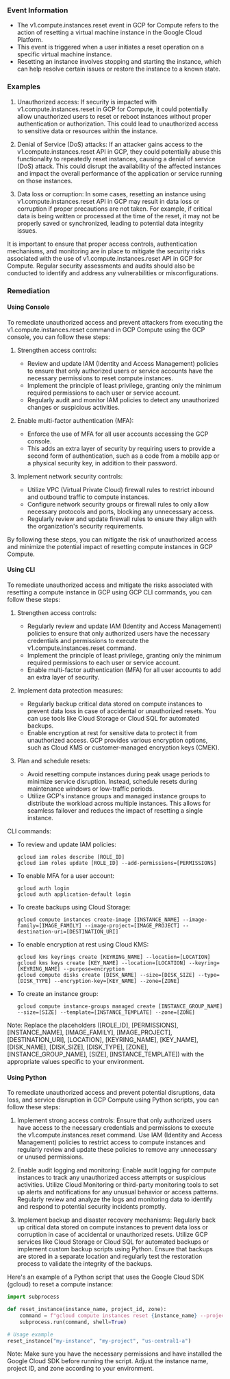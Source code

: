 
### Event Information

- The v1.compute.instances.reset event in GCP for Compute refers to the action of resetting a virtual machine instance in the Google Cloud Platform.
- This event is triggered when a user initiates a reset operation on a specific virtual machine instance.
- Resetting an instance involves stopping and starting the instance, which can help resolve certain issues or restore the instance to a known state.


### Examples

1. Unauthorized access: If security is impacted with v1.compute.instances.reset in GCP for Compute, it could potentially allow unauthorized users to reset or reboot instances without proper authentication or authorization. This could lead to unauthorized access to sensitive data or resources within the instance.

2. Denial of Service (DoS) attacks: If an attacker gains access to the v1.compute.instances.reset API in GCP, they could potentially abuse this functionality to repeatedly reset instances, causing a denial of service (DoS) attack. This could disrupt the availability of the affected instances and impact the overall performance of the application or service running on those instances.

3. Data loss or corruption: In some cases, resetting an instance using v1.compute.instances.reset API in GCP may result in data loss or corruption if proper precautions are not taken. For example, if critical data is being written or processed at the time of the reset, it may not be properly saved or synchronized, leading to potential data integrity issues.

It is important to ensure that proper access controls, authentication mechanisms, and monitoring are in place to mitigate the security risks associated with the use of v1.compute.instances.reset API in GCP for Compute. Regular security assessments and audits should also be conducted to identify and address any vulnerabilities or misconfigurations.

### Remediation

#### Using Console

To remediate unauthorized access and prevent attackers from executing the v1.compute.instances.reset command in GCP Compute using the GCP console, you can follow these steps:

1. Strengthen access controls:
   - Review and update IAM (Identity and Access Management) policies to ensure that only authorized users or service accounts have the necessary permissions to reset compute instances.
   - Implement the principle of least privilege, granting only the minimum required permissions to each user or service account.
   - Regularly audit and monitor IAM policies to detect any unauthorized changes or suspicious activities.

2. Enable multi-factor authentication (MFA):
   - Enforce the use of MFA for all user accounts accessing the GCP console.
   - This adds an extra layer of security by requiring users to provide a second form of authentication, such as a code from a mobile app or a physical security key, in addition to their password.

3. Implement network security controls:
   - Utilize VPC (Virtual Private Cloud) firewall rules to restrict inbound and outbound traffic to compute instances.
   - Configure network security groups or firewall rules to only allow necessary protocols and ports, blocking any unnecessary access.
   - Regularly review and update firewall rules to ensure they align with the organization's security requirements.

By following these steps, you can mitigate the risk of unauthorized access and minimize the potential impact of resetting compute instances in GCP Compute.

#### Using CLI

To remediate unauthorized access and mitigate the risks associated with resetting a compute instance in GCP using GCP CLI commands, you can follow these steps:

1. Strengthen access controls:
   - Regularly review and update IAM (Identity and Access Management) policies to ensure that only authorized users have the necessary credentials and permissions to execute the v1.compute.instances.reset command.
   - Implement the principle of least privilege, granting only the minimum required permissions to each user or service account.
   - Enable multi-factor authentication (MFA) for all user accounts to add an extra layer of security.

2. Implement data protection measures:
   - Regularly backup critical data stored on compute instances to prevent data loss in case of accidental or unauthorized resets. You can use tools like Cloud Storage or Cloud SQL for automated backups.
   - Enable encryption at rest for sensitive data to protect it from unauthorized access. GCP provides various encryption options, such as Cloud KMS or customer-managed encryption keys (CMEK).

3. Plan and schedule resets:
   - Avoid resetting compute instances during peak usage periods to minimize service disruption. Instead, schedule resets during maintenance windows or low-traffic periods.
   - Utilize GCP's instance groups and managed instance groups to distribute the workload across multiple instances. This allows for seamless failover and reduces the impact of resetting a single instance.

CLI commands:
- To review and update IAM policies:
  ```
  gcloud iam roles describe [ROLE_ID]
  gcloud iam roles update [ROLE_ID] --add-permissions=[PERMISSIONS]
  ```

- To enable MFA for a user account:
  ```
  gcloud auth login
  gcloud auth application-default login
  ```

- To create backups using Cloud Storage:
  ```
  gcloud compute instances create-image [INSTANCE_NAME] --image-family=[IMAGE_FAMILY] --image-project=[IMAGE_PROJECT] --destination-uri=[DESTINATION_URI]
  ```

- To enable encryption at rest using Cloud KMS:
  ```
  gcloud kms keyrings create [KEYRING_NAME] --location=[LOCATION]
  gcloud kms keys create [KEY_NAME] --location=[LOCATION] --keyring=[KEYRING_NAME] --purpose=encryption
  gcloud compute disks create [DISK_NAME] --size=[DISK_SIZE] --type=[DISK_TYPE] --encryption-key=[KEY_NAME] --zone=[ZONE]
  ```

- To create an instance group:
  ```
  gcloud compute instance-groups managed create [INSTANCE_GROUP_NAME] --size=[SIZE] --template=[INSTANCE_TEMPLATE] --zone=[ZONE]
  ```

Note: Replace the placeholders ([ROLE_ID], [PERMISSIONS], [INSTANCE_NAME], [IMAGE_FAMILY], [IMAGE_PROJECT], [DESTINATION_URI], [LOCATION], [KEYRING_NAME], [KEY_NAME], [DISK_NAME], [DISK_SIZE], [DISK_TYPE], [ZONE], [INSTANCE_GROUP_NAME], [SIZE], [INSTANCE_TEMPLATE]) with the appropriate values specific to your environment.

#### Using Python

To remediate unauthorized access and prevent potential disruptions, data loss, and service disruption in GCP Compute using Python scripts, you can follow these steps:

1. Implement strong access controls: Ensure that only authorized users have access to the necessary credentials and permissions to execute the v1.compute.instances.reset command. Use IAM (Identity and Access Management) policies to restrict access to compute instances and regularly review and update these policies to remove any unnecessary or unused permissions.

2. Enable audit logging and monitoring: Enable audit logging for compute instances to track any unauthorized access attempts or suspicious activities. Utilize Cloud Monitoring or third-party monitoring tools to set up alerts and notifications for any unusual behavior or access patterns. Regularly review and analyze the logs and monitoring data to identify and respond to potential security incidents promptly.

3. Implement backup and disaster recovery mechanisms: Regularly back up critical data stored on compute instances to prevent data loss or corruption in case of accidental or unauthorized resets. Utilize GCP services like Cloud Storage or Cloud SQL for automated backups or implement custom backup scripts using Python. Ensure that backups are stored in a separate location and regularly test the restoration process to validate the integrity of the backups.

Here's an example of a Python script that uses the Google Cloud SDK (gcloud) to reset a compute instance:

```python
import subprocess

def reset_instance(instance_name, project_id, zone):
    command = f"gcloud compute instances reset {instance_name} --project {project_id} --zone {zone}"
    subprocess.run(command, shell=True)

# Usage example
reset_instance("my-instance", "my-project", "us-central1-a")
```

Note: Make sure you have the necessary permissions and have installed the Google Cloud SDK before running the script. Adjust the instance name, project ID, and zone according to your environment.

